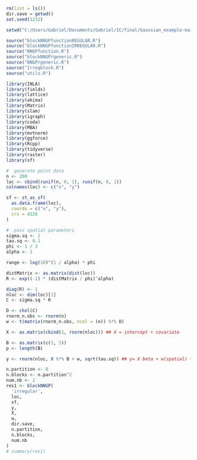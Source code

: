 ```r
rm(list = ls())
dir.save = getwd()
set.seed(1232)

setwd("C:/Users/Gabriel/Documents/Gabriel/IC/final/Gaussian_example-main/")

source("blockNNGPfunctionREGULAR.R")
source("blockNNGPfunctionIRREGULAR.R")
source("NNGPfunction.R")
source("blockNNGPrgeneric.R")
source("NNGPrgeneric.R")
source("Irregblock.R")
source("utils.R")

library(INLA)
library(fields)
library(lattice)
library(akima)
library(Matrix)
library(slam)
library(igraph)
library(coda)
library(MBA)
library(mvtnorm)
library(ggforce)
library(Rcpp)
library(tidyverse)
library(raster)
library(sf)
```

```r
#  generate point data
n <- 200
loc <- cbind(runif(n, 0, 1), runif(n, 0, 1))
colnames(loc) <- c("x", "y")

sf <- st_as_sf(
  as.data.frame(loc),
  coords = c("x", "y"),
  crs = 4326
)

#  pass spatial parameters
sigma.sq <- 1
tau.sq <- 0.1
phi <- 1 / 3
alpha <- 1

range <- log(10)^(1 / alpha) * phi

distMatrix <- as.matrix(dist(loc))
R <- exp((-1) * (distMatrix / phi)^alpha)
```

```r
diag(R) <- 1
nloc <- dim(loc)[1]
C <- sigma.sq * R

D <- chol(C)
rnorm_n.obs <- rnorm(n)
w <- t(matrix(rnorm_n.obs, ncol = (n)) %*% D)

X <- as.matrix(cbind(1, rnorm(nloc))) ## X = intercept + covariate

B <- as.matrix(c(1, 5))
p <- length(B)

y <- rnorm(nloc, X %*% B + w, sqrt(tau.sq)) ## y= X beta + w(spatial) + nugget

```


```r
n.partition <- 8
n.blocks <- n.partition^2
num.nb <- 2
res1 <- blockNNGP(
  'irregular',
  loc,
  sf,
  y,
  X,
  w,
  dir.save,
  n.partition,
  n.blocks,
  num.nb
)
# summary(res1)
```
